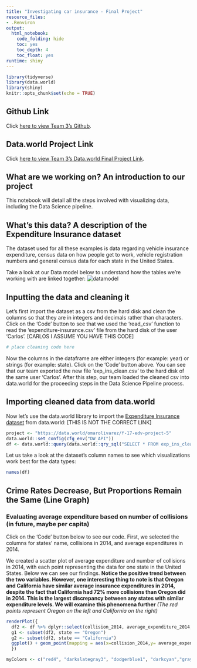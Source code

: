 ```yaml
---
title: "Investigating car insurance - Final Project"
resource_files:
- .Renviron
output:
  html_notebook:
    code_folding: hide
    toc: yes
    toc_depth: 4
    toc_float: yes
runtime: shiny
---
```


```r
library(tidyverse)
library(data.world)
library(shiny)
knitr::opts_chunk$set(echo = TRUE)
```

## Github Link

Click [here to view Team 3's Github](https://github.com/omar-olivarez/F17eDVProject5).

## Data.world Project Link
Click [here to view Team 3's Data.world Final Project Link](https://data.world/omarolivarez/f-17-edv-project-5).

## What are we working on? An introduction to our project

This notebook will detail all the steps involved with visualizing data, including the Data Science pipeline. 

## What's this data? A description of the Expenditure Insurance dataset

The dataset used for all these examples is data regarding vehicle insurance expenditure, census data on how people get to work, vehicle registration numbers and general census data for each state in the United States.

Take a look at our Data model below to understand how the tables we're working with are linked together:
![datamodel](datamodel.png)

## Inputting the data and cleaning it 
Let's first import the dataset as a csv from the hard disk and clean the columns so that they are in integers and decimals rather than characters. Click on the 'Code' button to see that we used the 'read_csv' function to read the 'expenditure-insurance.csv' file from the hard disk of the user 'Carlos'. [CARLOS I ASSUME YOU HAVE THIS CODE]
```r
# place cleaning code here
```
Now the columns in the dataframe are either integers (for example: year) or strings (for example: state). Click on the 'Code' button above. You can see that our team exported the new file 'exp_ins_clean.csv' to the hard disk of the same user 'Carlos'. After this step, our team loaded the cleaned csv into data.world for the proceeding steps in the Data Science Pipeline process. 

## Importing cleaned data from data.world
Now let's use the data.world library to import the [Expenditure Insurance dataset](https://data.world/omarolivarez/f-17-edv-project-5/workspace/file?filename=exp_ins_clean.csv) from data.world: [THIS IS NOT THE CORRECT LINK]
```r
project <- "https://data.world/omarolivarez/f-17-edv-project-5"
data.world::set_config(cfg_env("DW_API"))
df <- data.world::query(data.world::qry_sql("SELECT * FROM exp_ins_clean"), dataset = project) %>% dplyr::select(1:12)
```
Let us take a look at the dataset's column names to see which visualizations work best for the data types:
```r
names(df)
```
## Crime Rates Decrease, But Proportions Remain the Same (Line Graph)

### Evaluating average expenditure based on number of collisions (in future, maybe per capita) 
Click on the 'Code' button below to see our code. First, we selected the columns for states' name, collisions in 2014, and average expenditures in 2014. 

We created a scatter plot of average expenditure and number of collisions in 2014, with each point representing the data for one state in the United States. Below we can see our findings.
**Notice the positive trend between the two variables. However, one interesting thing to note is that Oregon and California have similar average insurance expenditures in 2014, despite the fact that California had 72% more collisions than Oregon did in 2014. This is the largest discrepancy between any states with similar expenditure levels. We will examine this phenomena further**
*(The red points represent Oregon on the left and California on the right)*
```r
renderPlot({ 
  df2 <- df %>% dplyr::select(collision_2014, average_expenditure_2014, state) 
  g1 <- subset(df2, state == "Oregon")
  g2 <- subset(df2, state == "California")
  ggplot() + geom_point(mapping = aes(x=collision_2014,y= average_expenditure_2014), data = df2) + geom_point(mapping = aes(x = collision_2014, y = average_expenditure_2014), colour="red", size=3, data=g1) + geom_point(mapping = aes(x = collision_2014, y = average_expenditure_2014), colour="red", size=3, data=g2)
  })

myColors <- c("red4", "darkslategray3", "dodgerblue1", "darkcyan","gray79", "black", "skyblue2", "dodgerblue4","purple4", "maroon", "chocolate1", "bisque3", "bisque","seagreen4", "lightgreen", "skyblue4", "mediumpurple3","palevioletred1", "lightsalmon4", "darkgoldenrod1")

```
 
